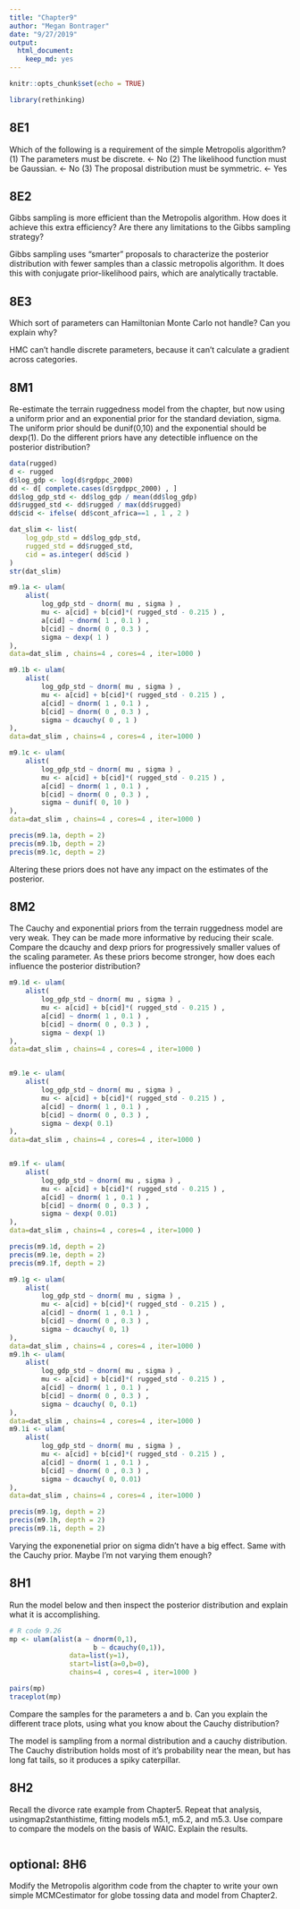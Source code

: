 ```yaml
---
title: "Chapter9"
author: "Megan Bontrager"
date: "9/27/2019"
output: 
  html_document: 
    keep_md: yes
---
```


```r
knitr::opts_chunk$set(echo = TRUE)

library(rethinking)
```

## 8E1

Which of the following is a requirement of the simple Metropolis algorithm?
(1)  The parameters must be discrete. <- No
(2)  The likelihood function must be Gaussian. <- No
(3)  The proposal distribution must be symmetric. <- Yes

## 8E2

Gibbs sampling is more efficient than the Metropolis algorithm. How does it achieve this extra efficiency? Are there any limitations to the Gibbs sampling strategy?

Gibbs sampling uses "smarter" proposals to characterize the posterior distribution with fewer samples than a classic metropolis algorithm. It does this with conjugate prior-likelihood pairs, which are analytically tractable.


## 8E3 

Which sort of parameters can Hamiltonian Monte Carlo not handle? Can you explain why?

HMC can't handle discrete parameters, because it can't calculate a gradient across categories. 


## 8M1

Re-estimate the terrain ruggedness model from the chapter, but now using a uniform prior and an exponential prior for the standard deviation, sigma. The uniform prior should be dunif(0,10) and the exponential should be dexp(1). Do the different priors have any detectible influence on the posterior distribution?

```r

data(rugged)
d <- rugged
d$log_gdp <- log(d$rgdppc_2000)
dd <- d[ complete.cases(d$rgdppc_2000) , ]
dd$log_gdp_std <- dd$log_gdp / mean(dd$log_gdp)
dd$rugged_std <- dd$rugged / max(dd$rugged)
dd$cid <- ifelse( dd$cont_africa==1 , 1 , 2 )

dat_slim <- list(
    log_gdp_std = dd$log_gdp_std,
    rugged_std = dd$rugged_std,
    cid = as.integer( dd$cid )
)
str(dat_slim)

m9.1a <- ulam(
    alist(
        log_gdp_std ~ dnorm( mu , sigma ) ,
        mu <- a[cid] + b[cid]*( rugged_std - 0.215 ) ,
        a[cid] ~ dnorm( 1 , 0.1 ) ,
        b[cid] ~ dnorm( 0 , 0.3 ) ,
        sigma ~ dexp( 1 )
),
data=dat_slim , chains=4 , cores=4 , iter=1000 )

m9.1b <- ulam(
    alist(
        log_gdp_std ~ dnorm( mu , sigma ) ,
        mu <- a[cid] + b[cid]*( rugged_std - 0.215 ) ,
        a[cid] ~ dnorm( 1 , 0.1 ) ,
        b[cid] ~ dnorm( 0 , 0.3 ) ,
        sigma ~ dcauchy( 0 , 1 )
),
data=dat_slim , chains=4 , cores=4 , iter=1000 )

m9.1c <- ulam(
    alist(
        log_gdp_std ~ dnorm( mu , sigma ) ,
        mu <- a[cid] + b[cid]*( rugged_std - 0.215 ) ,
        a[cid] ~ dnorm( 1 , 0.1 ) ,
        b[cid] ~ dnorm( 0 , 0.3 ) ,
        sigma ~ dunif( 0, 10 )
),
data=dat_slim , chains=4 , cores=4 , iter=1000 )

precis(m9.1a, depth = 2)
precis(m9.1b, depth = 2)
precis(m9.1c, depth = 2)


```

Altering these priors does not have any impact on the estimates of the posterior.


## 8M2

The Cauchy and exponential priors from the terrain ruggedness model are very weak. They can be made more informative by reducing their scale. Compare the dcauchy and dexp priors for progressively smaller values of the scaling parameter. As these priors become stronger, how does each influence the posterior distribution?

```r
m9.1d <- ulam(
    alist(
        log_gdp_std ~ dnorm( mu , sigma ) ,
        mu <- a[cid] + b[cid]*( rugged_std - 0.215 ) ,
        a[cid] ~ dnorm( 1 , 0.1 ) ,
        b[cid] ~ dnorm( 0 , 0.3 ) ,
        sigma ~ dexp( 1)
),
data=dat_slim , chains=4 , cores=4 , iter=1000 )


m9.1e <- ulam(
    alist(
        log_gdp_std ~ dnorm( mu , sigma ) ,
        mu <- a[cid] + b[cid]*( rugged_std - 0.215 ) ,
        a[cid] ~ dnorm( 1 , 0.1 ) ,
        b[cid] ~ dnorm( 0 , 0.3 ) ,
        sigma ~ dexp( 0.1)
),
data=dat_slim , chains=4 , cores=4 , iter=1000 )


m9.1f <- ulam(
    alist(
        log_gdp_std ~ dnorm( mu , sigma ) ,
        mu <- a[cid] + b[cid]*( rugged_std - 0.215 ) ,
        a[cid] ~ dnorm( 1 , 0.1 ) ,
        b[cid] ~ dnorm( 0 , 0.3 ) ,
        sigma ~ dexp( 0.01)
),
data=dat_slim , chains=4 , cores=4 , iter=1000 )

precis(m9.1d, depth = 2)
precis(m9.1e, depth = 2)
precis(m9.1f, depth = 2)

m9.1g <- ulam(
    alist(
        log_gdp_std ~ dnorm( mu , sigma ) ,
        mu <- a[cid] + b[cid]*( rugged_std - 0.215 ) ,
        a[cid] ~ dnorm( 1 , 0.1 ) ,
        b[cid] ~ dnorm( 0 , 0.3 ) ,
        sigma ~ dcauchy( 0, 1)
),
data=dat_slim , chains=4 , cores=4 , iter=1000 )
m9.1h <- ulam(
    alist(
        log_gdp_std ~ dnorm( mu , sigma ) ,
        mu <- a[cid] + b[cid]*( rugged_std - 0.215 ) ,
        a[cid] ~ dnorm( 1 , 0.1 ) ,
        b[cid] ~ dnorm( 0 , 0.3 ) ,
        sigma ~ dcauchy( 0, 0.1)
),
data=dat_slim , chains=4 , cores=4 , iter=1000 )
m9.1i <- ulam(
    alist(
        log_gdp_std ~ dnorm( mu , sigma ) ,
        mu <- a[cid] + b[cid]*( rugged_std - 0.215 ) ,
        a[cid] ~ dnorm( 1 , 0.1 ) ,
        b[cid] ~ dnorm( 0 , 0.3 ) ,
        sigma ~ dcauchy( 0, 0.01)
),
data=dat_slim , chains=4 , cores=4 , iter=1000 )

precis(m9.1g, depth = 2)
precis(m9.1h, depth = 2)
precis(m9.1i, depth = 2)

```

Varying the exponenetial prior on sigma didn't have a big effect. Same with the Cauchy prior. Maybe I'm not varying them enough?

## 8H1

Run the model below and then inspect the posterior distribution and explain what it is accomplishing.

```R
# R code 9.26
mp <- ulam(alist(a ~ dnorm(0,1),
                     b ~ dcauchy(0,1)),
               data=list(y=1),
               start=list(a=0,b=0),
               chains=4 , cores=4 , iter=1000 )

pairs(mp)
traceplot(mp)
```
Compare the samples for the parameters a and b. Can you explain the different trace plots, using what you know about the Cauchy distribution?

The model is sampling from a normal distribution and a cauchy distribution. The Cauchy distribution holds most of it's probability near the mean, but has long fat tails, so it produces a spiky caterpillar. 

## 8H2

Recall the divorce rate example from Chapter5. Repeat that analysis, usingmap2stanthistime, fitting models m5.1, m5.2, and m5.3.  Use compare to compare the models on the basis of WAIC. Explain the results.

```R

```



## optional: 8H6

Modify the Metropolis algorithm code from the chapter to write your own simple MCMCestimator for globe tossing data and model from Chapter2.





